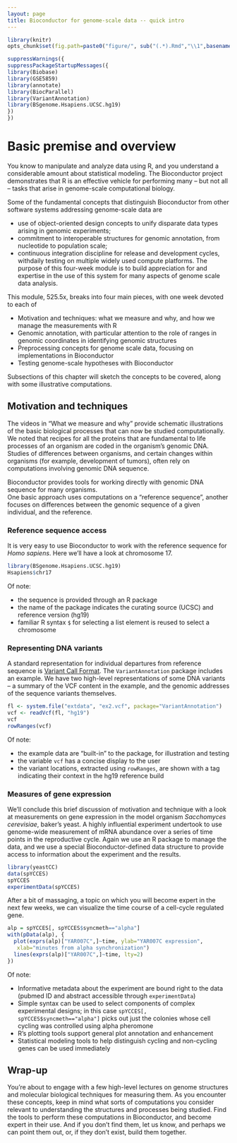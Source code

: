 ```yaml
---
layout: page
title: Bioconductor for genome-scale data -- quick intro
---
```


```r
library(knitr)
opts_chunk$set(fig.path=paste0("figure/", sub("(.*).Rmd","\\1",basename(knitr:::knit_concord$get('infile'))), "-"))
```

```r
suppressWarnings({
suppressPackageStartupMessages({
library(Biobase)
library(GSE5859)
library(annotate)
library(BiocParallel)
library(VariantAnnotation)
library(BSgenome.Hsapiens.UCSC.hg19)
})
})
```

# Basic premise and overview

You know to manipulate and analyze data using R, and
you understand a considerable amount about statistical modeling.
The Bioconductor project demonstrates that R is an effective
vehicle for performing many -- but not all -- tasks that
arise in genome-scale computational biology.

Some of the fundamental concepts that distinguish Bioconductor from other
software systems addressing genome-scale data are

* use of object-oriented design concepts to unify disparate data types arising in genomic experiments;
* commitment to interoperable structures for genomic annotation, from nucleotide to population scale;
* continuous integration discipline for release and development cycles, withdaily testing on multiple widely used compute platforms.
The purpose of this four-week module is to build appreciation for and
expertise in the use of this system for many aspects of genome scale
data analysis.

This module, 525.5x, breaks into four main pieces, with one week 
devoted to each of

* Motivation and techniques: what we measure and why, and how we manage the measurements with R
* Genomic annotation, with particular attention to the role of ranges in genomic coordinates in identifying genomic structures
* Preprocessing concepts for genome scale data, focusing on implementations in Bioconductor
* Testing genome-scale hypotheses with Bioconductor

Subsections of this chapter will sketch the concepts to
be covered, along with some illustrative computations.

## Motivation and techniques

The videos in "What we measure and why" provide schematic
illustrations of the basic biological processes that can now
be studied computationally.  We noted that recipes for
all the proteins that are
fundamental to life processes of an organism are coded
in the organism's genomic DNA.  Studies of differences
between organisms, and certain changes within organisms (for
example, development of tumors), often rely on computations involving 
genomic DNA sequence.  

Bioconductor provides tools for working
directly with genomic DNA sequence for many organisms.  
One basic approach uses computations on a "reference sequence",
another focuses on differences between the genomic sequence
of a given individual, and the reference.

### Reference sequence access

It is very easy to use Bioconductor to work with the
reference sequence for _Homo sapiens_.
Here we'll have a look at chromosome 17.
```r
library(BSgenome.Hsapiens.UCSC.hg19)
Hsapiens$chr17
```
Of note:

* the sequence is provided through an R package
* the name of the package indicates the curating source (UCSC) and reference version (hg19)
* familiar R syntax `$` for selecting a list element is reused to select a chromosome

### Representing DNA variants

A standard representation for individual departures from reference sequence
is [Variant Call Format](http://samtools.github.io/hts-specs/VCFv4.1.pdf).
The `VariantAnnotation` package includes an example.  We have two
high-level representations of some DNA variants -- a summary of the
VCF content in the example, and the genomic addresses of
the sequence variants themselves.

```r
fl <- system.file("extdata", "ex2.vcf", package="VariantAnnotation") 
vcf <- readVcf(fl, "hg19")
vcf
rowRanges(vcf)
```

Of note:

* the example data are "built-in" to the package, for illustration and testing
* the variable `vcf` has a concise display to the user
* the variant locations, extracted using `rowRanges`, are shown with a tag indicating their context in the hg19 reference build

### Measures of gene expression

We'll conclude this brief discussion of motivation and technique
with a look at measurements on gene expression in the model
organism _Sacchomyces cerevisiae_, baker's yeast.  A highly influential
experiment undertook to use genome-wide measurement of mRNA abundance
over a series of time points in the reproductive cycle.  Again
we use an R package to manage the data, and we use a special
Bioconductor-defined data structure to provide access to
information about the experiment and the results.

```r
library(yeastCC)
data(spYCCES)
spYCCES
experimentData(spYCCES)
```
After a bit of massaging, a topic on which you will become expert
in the next few weeks, we can visualize the time course of a
cell-cycle regulated gene.

```r
alp = spYCCES[, spYCCES$syncmeth=="alpha"]
with(pData(alp), {
  plot(exprs(alp)["YAR007C",]~time, ylab="YAR007C expression",
   xlab="minutes from alpha synchronization")
  lines(exprs(alp)["YAR007C",]~time, lty=2)
})
```

Of note:

* Informative metadata about the experiment are bound right to the data (pubmed ID and abstract accessible through `experimentData`)
* Simple syntax can be used to select components of complex experimental designs; in this case `spYCCES[, spYCCES$syncmeth=="alpha"]` picks out just the colonies whose cell cycling was controlled using alpha pheromone
* R's plotting tools support general plot annotation and enhancement
* Statistical modeling tools to help distinguish cycling and non-cycling genes can be used immediately 

## Wrap-up

You're about to engage with a few high-level lectures on genome
structures and molecular biological techniques for measuring them.
As you encounter these concepts, keep in mind what sorts of computations
you consider relevant to understanding the structures and processes
being studied.  Find the tools to perform these
computations in Bioconductor, and become expert in their
use.  And if you don't find them, let us know, and perhaps we
can point them out, or, if they don't exist, build them together.


<!--

Week 1. Overview of Bioconductor: Channeling R for genome-scale data  

 A. What we measure and why videos with exercises
 B. Bioconductor overview: Software, Annotation, Experimental data packages
 C. Brief overview of object-oriented programming and S4
 D. Managing genome-scale data: ExpressionSet, SummarizedExperiment with exercises


Week 2. Genomic annotation with Bioconductor
 
 A. Prologue: Genomic ranges with exercises
 B. Structural annotation: reference genomic sequence, genes, transcripts with exercises
 C. Assay annotation: microarray platforms with exercises 
 D. Functional annotation: Gene ontology, KEGG, AnnotationHub with exercises

Week 3. Preprocessing genome-scale data with Bioconductor
 
 A. Microarray import and quality assessment with exercises
 B. Short-read import and quality assessment with exercises
 C. Background correction and normalization for microarrays
 D. Bias-correction and normalization for RNA-seq

Week 4. Testing biological hypotheses with Bioconductor

 A. Two-sample tests for differential expression with exercises
 B. Regression and other structured models for gene-specific hypotheses
 C. Modeling with adjustments for confounders
 D. Gene set enrichment analysis

-->
